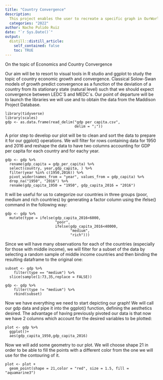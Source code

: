 ```yaml
---
title: "Country Convergence"
description:
  This project enables the user to recreate a specific graph in OurWorldinData on GDP per capita layer by layer. It also introduces two alternative representations resorting to the same data.
  categories: "2022"
author: Nacho Pulido Ruiz
date: "`r Sys.Date()`"
output:
  distill::distill_article:
    self_contained: false
    toc: TRUE
---
```

 On the topic of Economics and Country Convergence
 
 Our aim will be to resort to visual tools in R studio and ggplot to study the topic of country economic growth and convergence. Classical Solow-Swan models of growth predict convergence as a function of the deviation of a country from its stationary state (natural level) such that we should expect convergence between LEDC´S and MEDC´s. 
 Our point of departure will be to launch the libraries we will use and to obtain the data from the Maddison Project Database.
 
```
library(tidyverse)
library(scales)
gdp <- as.data.frame(read_delim("gdp per capita.csv", 
                                delim = ";"))
```
A prior step to develop our plot will be to clean and sort the data to prepare it for our ggplot() operations. We will filter for rows containing data for 1950 and 2016 and reshape the data to have two columns accounting for GDP per capita for each country and for eachy year. 

```
gdp <- gdp %>% 
  rename(gdp_capita = gdp_per_capita) %>% 
  select(country, year,gdp_capita, ) %>% 
  filter(year %in% c(1950,2016)) %>% 
  pivot_wider(names_from = "year", values_from = gdp_capita) %>% 
  drop_na("1950", "2016") %>% 
  rename(gdp_capita_1950 = "1950", gdp_capita_2016 = "2016")
```
It will be useful for us to categorize our countries in three groups (poor, medium and rich countries) by generating a factor column using the ifelse() command in the following way:
```
gdp <- gdp %>% 
  mutate(type = ifelse(gdp_capita_2016<6000,
                       "poor",
                       ifelse(gdp_capita_2016<40000,
                              "medium",
                              "rich")))
```
Since we will have many observations for each of the countries (especially for those with middle income), we will filter for a subset of the data by selecting a random sample of middle income countries and then binding the resulting dataframe to the original one:
```
subset <- gdp %>% 
    filter(type == "medium") %>% 
  slice(sample(1:73,35,replace = FALSE))

gdp <- gdp %>% 
    filter(type != "medium") %>% 
    rbind(subset)
```
Now we have everything we need to start depicting our graph! We will call our gdp data and pipe it into the ggplot() function, defining the aesthetics desired. The advantage of having previously pivoted our data is that now we have 2 columns which account for the desired variables to be plotted:
```
plot <- gdp %>% 
  ggplot()+
  aes(gdp_capita_1950,gdp_capita_2016)
```
Now we will add some geometry to our plot. We will choose shape 21 in order to be able to fill the points with a different color from the one we will use for the contouring of it. 
```
plot <- plot +
  geom_point(shape = 21,color = "red", size = 1.5, fill = "aquamarine3")

```



